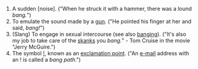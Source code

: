 #A sudden [noise]. ("When he struck it with a hammer, there was a lound ''bang.''")
#To emulate the sound made by a [[gun]].  ("He pointed his finger at her and said, ''bang!''")
#(Slang) To engage in sexual intercourse (see also [[banging]]).  ("It's also my job to take care of the [[skanks]] you ''bang.''" - Tom Cruise in the movie "Jerry McGuire.")
#The symbol [[!]], known as an [[exclamation point]]. ("An [[e-mail]] address with an ! is called a ''bang path''.")